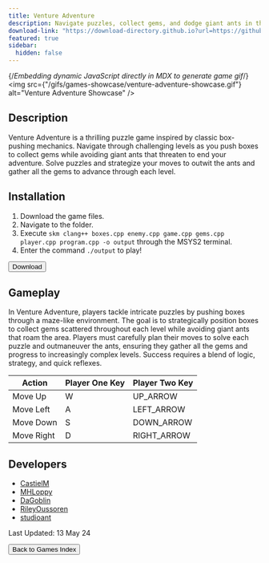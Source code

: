 ```yaml
---
title: Venture Adventure
description: Navigate puzzles, collect gems, and dodge giant ants in this thrilling box-pushing adventure!
download-link: "https://download-directory.github.io?url=https://github.com/thoth-tech/arcade-games/tree/main/games/VentureAdventure"
featured: true
sidebar:
  hidden: false
---
```


{/*Embedding dynamic JavaScript directly in MDX to generate game gif*/}
<img
  src={"/gifs/games-showcase/venture-adventure-showcase.gif"}
  alt="Venture Adventure Showcase"
/>
        
## Description

Venture Adventure is a thrilling puzzle game inspired by classic box-pushing mechanics. Navigate through challenging levels as you push boxes to collect gems while avoiding giant ants that threaten to end your adventure. Solve puzzles and strategize your moves to outwit the ants and gather all the gems to advance through each level.

## Installation

1. Download the game files.
1. Navigate to the folder.
1. Execute `skm clang++ boxes.cpp enemy.cpp game.cpp gems.cpp player.cpp program.cpp -o output` through the MSYS2 terminal.
1. Enter the command `./output` to play!

<div class="centered-button-container">
  <button
    class="custom-button"
    onclick="window.open('https://download-directory.github.io?url=https://github.com/thoth-tech/arcade-games/tree/main/games/VentureAdventure', '_blank')">
    Download
  </button>
</div>
        
## Gameplay
        
In Venture Adventure, players tackle intricate puzzles by pushing boxes through a maze-like environment. The goal is to strategically position boxes to collect gems scattered throughout each level while avoiding giant ants that roam the area. Players must carefully plan their moves to solve each puzzle and outmaneuver the ants, ensuring they gather all the gems and progress to increasingly complex levels. Success requires a blend of logic, strategy, and quick reflexes.

| Action           | Player One Key | Player Two Key |
|------------------|----------------|----------------|
| Move Up          | W              | UP_ARROW       |
| Move Left        | A              | LEFT_ARROW     |
| Move Down        | S              | DOWN_ARROW     |
| Move Right       | D              | RIGHT_ARROW    |
        
## Developers
        
- [CastielM](https://github.com/CastielM)
- [MHLoppy](https://github.com/MHLoppy)
- [DaGoblin](https://github.com/DaGoblin)
- [RileyOussoren](https://github.com/RileyOussoren)
- [studioant](https://github.com/studioant)

Last Updated: 13 May 24

<div class="centered-button-container">
  <button class="custom-button" onclick="location.href='/games'">
    Back to Games Index
  </button>
</div>